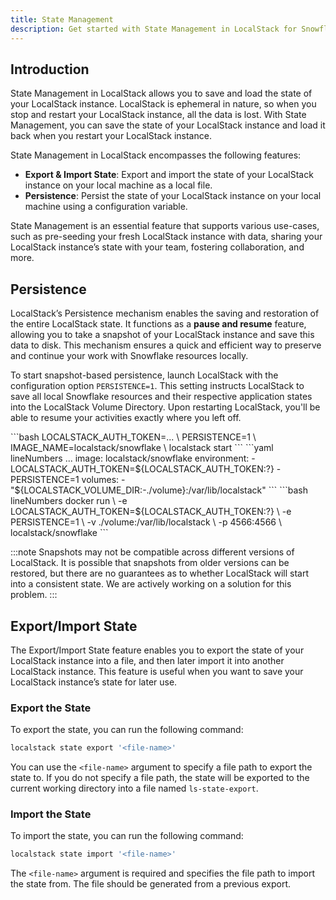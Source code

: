 ```yaml
---
title: State Management
description: Get started with State Management in LocalStack for Snowflake
---
```



## Introduction

State Management in LocalStack allows you to save and load the state of your LocalStack instance. LocalStack is ephemeral in nature, so when you stop and restart your LocalStack instance, all the data is lost. With State Management, you can save the state of your LocalStack instance and load it back when you restart your LocalStack instance.

State Management in LocalStack encompasses the following features:

- **Export & Import State**: Export and import the state of your LocalStack instance on your local machine as a local file.
- **Persistence**: Persist the state of your LocalStack instance on your local machine using a configuration variable.

State Management is an essential feature that supports various use-cases, such as pre-seeding your fresh LocalStack instance with data, sharing your LocalStack instance’s state with your team, fostering collaboration, and more.

## Persistence

LocalStack’s Persistence mechanism enables the saving and restoration of the entire LocalStack state. It functions as a **pause and resume** feature, allowing you to take a snapshot of your LocalStack instance and save this data to disk. This mechanism ensures a quick and efficient way to preserve and continue your work with Snowflake resources locally.

To start snapshot-based persistence, launch LocalStack with the configuration option `PERSISTENCE=1`. This setting instructs LocalStack to save all local Snowflake resources and their respective application states into the LocalStack Volume Directory. Upon restarting LocalStack, you'll be able to resume your activities exactly where you left off.

<Tabs>
<TabItem label="LocalStack CLI">
```bash
LOCALSTACK_AUTH_TOKEN=... \
PERSISTENCE=1 \
IMAGE_NAME=localstack/snowflake \
localstack start
```
</TabItem>
<TabItem label="Docker Compose">
```yaml lineNumbers
    ...
    image: localstack/snowflake
    environment:
      - LOCALSTACK_AUTH_TOKEN=${LOCALSTACK_AUTH_TOKEN:?}
      - PERSISTENCE=1
    volumes:
      - "${LOCALSTACK_VOLUME_DIR:-./volume}:/var/lib/localstack"
```
</TabItem>
<TabItem label="Docker">
```bash lineNumbers
docker run \
  -e LOCALSTACK_AUTH_TOKEN=${LOCALSTACK_AUTH_TOKEN:?} \
  -e PERSISTENCE=1 \
  -v ./volume:/var/lib/localstack \
  -p 4566:4566 \
  localstack/snowflake
```
</TabItem>
</Tabs>

:::note
Snapshots may not be compatible across different versions of LocalStack.
It is possible that snapshots from older versions can be restored, but there are no guarantees as to whether LocalStack will start into a consistent state.
We are actively working on a solution for this problem.
:::

## Export/Import State

The Export/Import State feature enables you to export the state of your LocalStack instance into a file, and then later import it into another LocalStack instance. This feature is useful when you want to save your LocalStack instance’s state for later use.

### Export the State

To export the state, you can run the following command:

```bash
localstack state export '<file-name>'
```

You can use the `<file-name>` argument to specify a file path to export the state to. If you do not specify a file path, the state will be exported to the current working directory into a file named `ls-state-export`.

### Import the State

To import the state, you can run the following command:

```bash
localstack state import '<file-name>'
```

The `<file-name>` argument is required and specifies the file path to import the state from. The file should be generated from a previous export.
